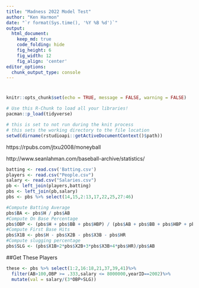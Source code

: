 ```yaml
---
title: "Madness 2022 Model Test"
author: "Ken Harmon"
date: "`r format(Sys.time(), '%Y %B %d')`"
output:
  html_document:  
    keep_md: true
    code_folding: hide
    fig_height: 6
    fig_width: 12
    fig_align: 'center'
editor_options: 
  chunk_output_type: console
---
```


# {.tabset .tabset-fade}

```r
knitr::opts_chunk$set(echo = TRUE, message = FALSE, warning = FALSE)
```

```r
# Use this R-Chunk to load all your libraries!
pacman::p_load(tidyverse)
```

```r
# this is set to not run during the knit process
# this sets the working directory to the file location
setwd(dirname(rstudioapi::getActiveDocumentContext()$path))
```

https://rpubs.com/jtxu2008/moneyball

http://www.seanlahman.com/baseball-archive/statistics/

```r
batting <- read.csv('Batting.csv')
players <- read.csv("People.csv")
salary <- read.csv("Salaries.csv")
pb <- left_join(players,batting)
pbs <- left_join(pb,salary) 
pbs <- pbs %>% select(14,15,2:13,17,22,25,27:46)
```

```r
#Compute Batting Average
pbs$BA <- pbs$H / pbs$AB
#Compute On Base Percentage
pbs$OBP <- (pbs$H + pbs$BB + pbs$HBP) / (pbs$AB + pbs$BB + pbs$HBP + pbs$SF)
#Compute First Base Hits
pbs$X1B <- pbs$H - pbs$X2B - pbs$X3B - pbs$HR
#Compute slugging percentage
pbs$SLG <- (pbs$X1B+2*pbs$X2B+3*pbs$X3B+4*pbs$HR)/pbs$AB
```

##Get These Players

```r
these <- pbs %>% select(1:2,16:18,21,37,39,41)%>%
  filter(AB>100,OBP >= .333,salary <= 8000000,yearID==2002)%>%
  mutate(val = salary/(3*OBP+SLG))
```







